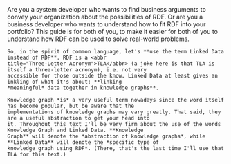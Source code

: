 
<Content>
    Are you a system developer who wants to find business arguments to convey your organization about the
    possibilities of RDF. Or are you a business developer who wants to understand how to fit RDF into your
    portfolio? This guide is for both of you, to make it easier for both of you to understand how RDF can be used to
    solve real-world problems.

    So, in the spirit of common language, let's **use the term Linked Data instead of RDF**. RDF is a <abbr
    title="Three-Letter Acronym">TLA</abbr> (a joke here is that TLA is itself a three-letter acronym), i.e. not very
    accessible for those outside the know. Linked Data at least gives an inkling of what it's about: **linking
    *meaningful* data together in knowledge graphs**.

    Knowledge graph *is* a very useful term nowadays since the word itself has become popular, but be aware that the
    implementations of knowledge graphs may vary greatly. That said, they are a useful abstraction to get your head into
    it. Throughout this text I'll be very firm about the use of the words Knowledge Graph and Linked Data. **Knowledge
    Graph** will denote the *abstraction of knowledge graphs*, while **Linked Data** will denote the *specific type of
    knowledge graph using RDF*. (There, that's the last time I'll use that TLA for this text.)
</Content>
